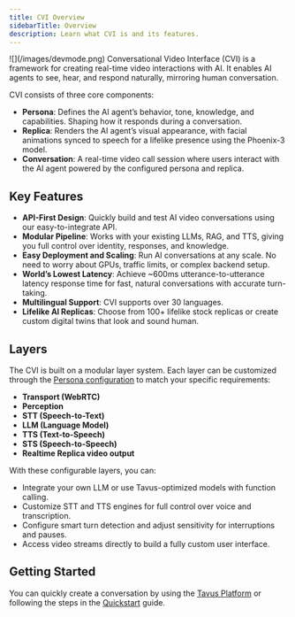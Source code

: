 ```yaml
---
title: CVI Overview
sidebarTitle: Overview
description: Learn what CVI is and its features.
---
```


<Frame>
![](/images/devmode.png)
</Frame>
Conversational Video Interface (CVI) is a framework for creating real-time video interactions with AI. It enables AI agents to see, hear, and respond naturally, mirroring human conversation.

CVI consists of three core components:
- **Persona**: Defines the AI agent’s behavior, tone, knowledge, and capabilities. Shaping how it responds during a conversation.
- **Replica**: Renders the AI agent’s visual appearance, with facial animations synced to speech for a lifelike presence using the Phoenix-3 model.
- **Conversation**: A real-time video call session where users interact with the AI agent powered by the configured persona and replica.


## Key Features

- **API-First Design**: Quickly build and test AI video conversations using our easy-to-integrate API.
- **Modular Pipeline**: Works with your existing LLMs, RAG, and TTS, giving you full control over identity, responses, and knowledge.
- **Easy Deployment and Scaling**: Run AI conversations at any scale. No need to worry about GPUs, traffic limits, or complex backend setup.
- **World’s Lowest Latency**: Achieve ~600ms utterance-to-utterance latency response time for fast, natural conversations with accurate turn-taking.
- **Multilingual Support**: CVI supports over 30 languages.
- **Lifelike AI Replicas**: Choose from 100+ lifelike stock replicas or create custom digital twins that look and sound human.


## Layers

The CVI is built on a modular layer system. Each layer can be customized through the [Persona configuration](/sections/conversational-video-interface/persona/overview) to match your specific requirements:

* **Transport (WebRTC)**
* **Perception**
* **STT (Speech-to-Text)**
* **LLM (Language Model)**
* **TTS (Text-to-Speech)**
* **STS (Speech-to-Speech)**
* **Realtime Replica video output**

With these configurable layers, you can:

* Integrate your own LLM or use Tavus-optimized models with function calling.
* Customize STT and TTS engines for full control over voice and transcription.
* Configure smart turn detection and adjust sensitivity for interruptions and pauses.
* Access video streams directly to build a fully custom user interface.




## Getting Started
You can quickly create a conversation by using the [Tavus Platform](https://platform.tavus.io/) or following the steps in the [Quickstart](/sections/conversational-video-interface/full-mode) guide.
